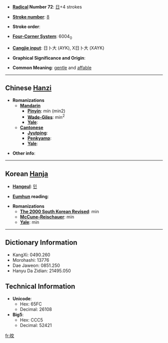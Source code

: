 * '''[[Wiktionary:Chinese radical index| Radical]] Number 72''': [[Wiktionary:Chinese radical index 日|日]]+4 strokes

* '''[[Wiktionary:Chinese total strokes index|Stroke number]]''': [[Wiktionary:Chinese total strokes index 8|8]]

* '''Stroke order''': 

* '''[[Wiktionary:Chinese four corner index|Four-Corner System]]''': 6004<sub>0</sub>

* '''[[Wiktionary:Chinese Cangjie index|Cangjie input]]''': 日卜大 (AYK), X日卜大 (XAYK)

* '''Graphical Significance and Origin''': 

* '''Common Meaning''': [[gentle]] and [[affable]]

----

== Chinese [[Hanzi]] ==

* '''Romanizations'''
** '''[[Mandarin]]'''
*** '''[[Pinyin]]''': mín (min2)
*** '''[[Wade-Giles]]''': min<sup>2</sup>
*** '''[[Yale]]''': 
** '''[[Cantonese]]'''
*** '''[[Jyutping]]''':
*** '''[[Penkyamp]]''': 
*** '''[[Yale]]''': 

* '''Other info''': 

----

== Korean [[Hanja]] ==

* '''[[Hangeul]]''': [[민]]

* '''[[Eumhun]] reading''': 

* '''Romanizations'''
** '''[[The 2000 South Korean Revised Romanization|The 2000 South Korean Revised]]''': min
** '''[[McCune-Reischauer]]''': min
** '''[[Yale]]''': min

----

== Dictionary Information ==

* KangXi: 0490.260
* Morohashi: 13776
* Dae Jaweon: 0851.250
* Hanyu Da Zidian: 21495.050

== Technical Information ==

* '''Unicode''':
** Hex: 65FC
** Decimal: 26108
* '''Big5''':
** Hex: CCC5
** Decimal: 52421

[[fr:旼]]